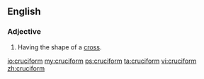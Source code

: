 ==English==

===Adjective===
{{infl|en|adjective}}

# Having the shape of a [[cross]].

[[io:cruciform]]
[[my:cruciform]]
[[ps:cruciform]]
[[ta:cruciform]]
[[vi:cruciform]]
[[zh:cruciform]]